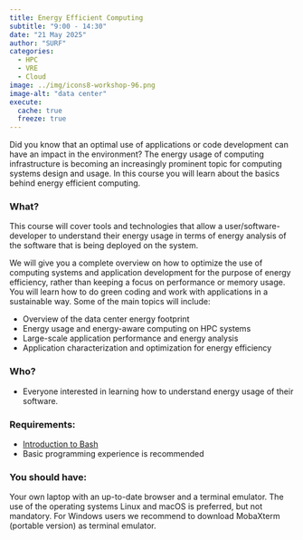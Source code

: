 ```yaml
---
title: Energy Efficient Computing
subtitle: "9:00 - 14:30"
date: "21 May 2025"
author: "SURF"
categories:
  - HPC
  - VRE
  - Cloud
image: ../img/icons8-workshop-96.png
image-alt: "data center"
execute: 
  cache: true
  freeze: true
---
```


Did you know that an optimal use of applications or code development can have an impact in the environment? The energy usage of computing infrastructure is becoming an increasingly prominent topic for computing systems design and usage. In this course you will learn about the basics behind energy efficient computing.

### What?

This course will cover tools and technologies that allow a user/software-developer to understand their energy usage in terms of energy analysis of the software that is being deployed on the system.

We will give you a complete overview on how to optimize the use of computing systems and application development for the purpose of energy efficiency, rather than keeping a focus on performance or memory usage. You will learn how to do green coding and work with applications in a sustainable way. Some of the main topics will include:

- Overview of the data center energy footprint
- Energy usage and energy-aware computing on HPC systems
- Large-scale application performance and energy analysis
- Application characterization and optimization for energy efficiency

### Who?

- Everyone interested in learning how to understand energy usage of their software.

### Requirements:

- [Introduction to Bash](./day-1.qmd)
- Basic programming experience is recommended

### You should have:

Your own laptop with an up-to-date browser and a terminal emulator. The use of the operating systems Linux and macOS is preferred, but not mandatory. For Windows users we recommend to download MobaXterm (portable version) as terminal emulator.

